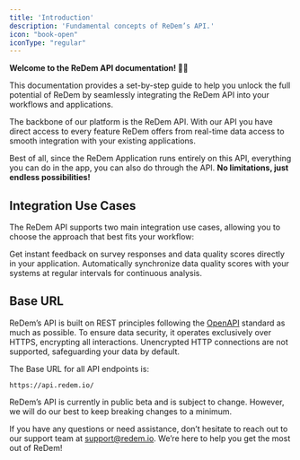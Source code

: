 ```yaml
---
title: 'Introduction'
description: 'Fundamental concepts of ReDem’s API.'
icon: "book-open"
iconType: "regular"
---
```


**Welcome to the ReDem API documentation! 👋🏼**

This documentation provides a set-by-step guide to help you unlock the full potential of ReDem by seamlessly integrating the ReDem API into your workflows and applications.

The backbone of our platform is the ReDem API. With our API you have direct access to every feature ReDem offers from real-time data access to smooth integration with your existing applications.

Best of all, since the ReDem Application runs entirely on this API, everything you can do in the app, you can also do through the API. **No limitations, just endless possibilities!**

## Integration Use Cases

The ReDem API supports two main integration use cases, allowing you to choose the approach that best fits your workflow:

<CardGroup cols={2}>
  <Card title="Synchronous Response" icon="arrow-up-arrow-down" href="/api-reference/intro/synchronous-response">
    Get instant feedback on survey responses and data quality scores directly in your application.
  </Card>

  <Card title="Asynchronous Response" icon="arrows-rotate" href="/api-reference/intro/asynchronous-response">
    Automatically synchronize data quality scores with your systems at regular intervals for continuous analysis.
  </Card>
</CardGroup>

## Base URL

ReDem’s API is built on REST principles following the [OpenAPI](https://www.openapis.org/) standard as much as possible.  To ensure data security, it operates exclusively over HTTPS, encrypting all interactions. Unencrypted HTTP connections are not supported, safeguarding your data by default.

The Base URL for all API endpoints is:

```plainApiKey_xxx
https://api.redem.io/
```

<Note>ReDem’s API is currently in public beta and is subject to change. However, we will do our best to keep breaking changes to a minimum. </Note>

If you have any questions or need assistance, don’t hesitate to reach out to our support team at [support@redem.io](mailto:support@redem.io). We’re here to help you get the most out of ReDem!